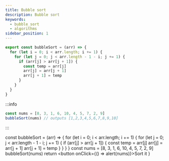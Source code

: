 ```yaml
---
title: Bubble sort
description: Bubble sort
keywords:
  - bubble_sort
  - algorithms
sidebar_position: 1
---
```


```js
export const bubbleSort = (arr) => {
  for (let i = 0; i < arr.length; i += 1) {
    for (let j = 0; j < arr.length - 1 - i; j += 1) {
      if (arr[j] > arr[j + 1]) {
        const temp = arr[j]
        arr[j] = arr[j + 1]
        arr[j + 1] = temp
      }
    }
  }
}
```

:::info
```js
const nums = [8, 3, 1, 6, 10, 4, 5, 7, 2, 9]
bubbleSort(nums) // outputs [1,2,3,4,5,6,7,8,9,10]
```
:::

  const bubbleSort = (arr) => {
    for (let i = 0; i < arr.length; i += 1) {
      for (let j = 0; j < arr.length - 1 - i; j += 1) {
        if (arr[j] > arr[j + 1]) {
          const temp = arr[j]
          arr[j] = arr[j + 1]
          arr[j + 1] = temp
        }
      }
    }
  }
  const nums = [8, 3, 1, 6, 10, 4, 5, 7, 2, 9]
  bubbleSort(nums)
  return <button onClick={() => alert(nums)}>Sort it</button>
}

<BubbleSort/>
